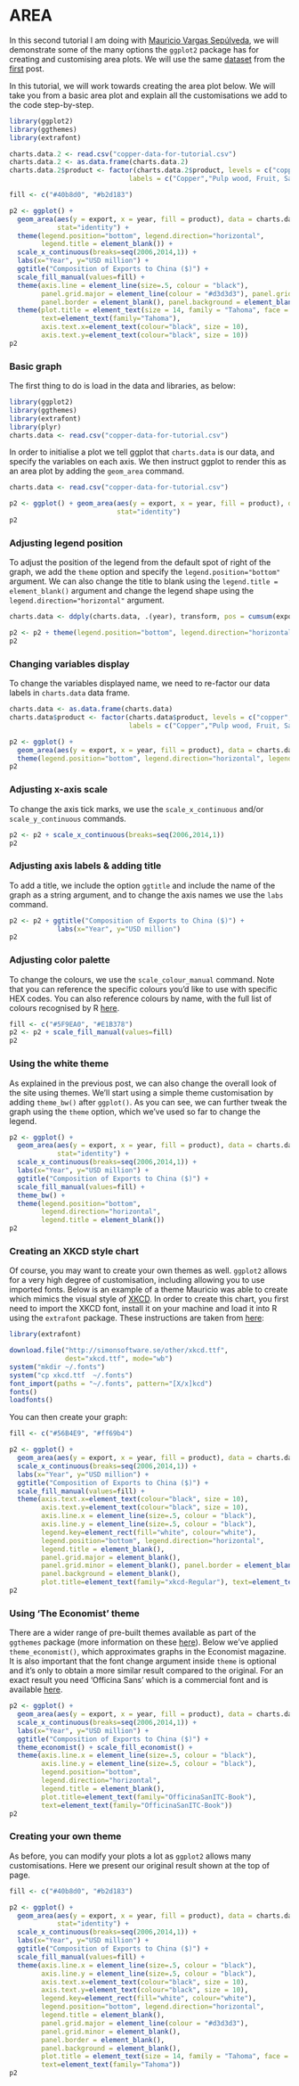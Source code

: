 # AREA

In this second tutorial I am doing with [Mauricio Vargas Sepúlveda](http://pachamaltese.github.io/), we will demonstrate some of the many options the `ggplot2` package has for creating and customising area plots. We will use the same [dataset](http://pachamaltese.github.io/stats/trade-chile-china/copper-data-for-tutorial.csv) from the [first](http://t-redactyl.github.io/blog/2015/12/creating-plots-in-r-using-ggplot2-part-1-line-plots.html) post.

In this tutorial, we will work towards creating the area plot below. We will take you from a basic area plot and explain all the customisations we add to the code step-by-step.

```r
library(ggplot2)
library(ggthemes)
library(extrafont)

charts.data.2 <- read.csv("copper-data-for-tutorial.csv")
charts.data.2 <- as.data.frame(charts.data.2)
charts.data.2$product <- factor(charts.data.2$product, levels = c("copper","others"), 
                              labels = c("Copper","Pulp wood, Fruit, Salmon & Others"))

fill <- c("#40b8d0", "#b2d183")

p2 <- ggplot() + 
  geom_area(aes(y = export, x = year, fill = product), data = charts.data.2, 
            stat="identity") + 
  theme(legend.position="bottom", legend.direction="horizontal", 
        legend.title = element_blank()) + 
  scale_x_continuous(breaks=seq(2006,2014,1)) + 
  labs(x="Year", y="USD million") + 
  ggtitle("Composition of Exports to China ($)") + 
  scale_fill_manual(values=fill) + 
  theme(axis.line = element_line(size=.5, colour = "black"), 
        panel.grid.major = element_line(colour = "#d3d3d3"), panel.grid.minor = element_blank(), 
        panel.border = element_blank(), panel.background = element_blank()) + 
  theme(plot.title = element_text(size = 14, family = "Tahoma", face = "bold"), 
        text=element_text(family="Tahoma"), 
        axis.text.x=element_text(colour="black", size = 10), 
        axis.text.y=element_text(colour="black", size = 10)) 
p2
```

### Basic graph

The first thing to do is load in the data and libraries, as below:

```r
library(ggplot2)
library(ggthemes)
library(extrafont)
library(plyr)
charts.data <- read.csv("copper-data-for-tutorial.csv")
```

In order to initialise a plot we tell ggplot that `charts.data` is our data, and specify the variables on each axis. We then instruct ggplot to render this as an area plot by adding the `geom_area` command.

```r
charts.data <- read.csv("copper-data-for-tutorial.csv")

p2 <- ggplot() + geom_area(aes(y = export, x = year, fill = product), data = charts.data, 
                           stat="identity")
p2
```

### Adjusting legend position
To adjust the position of the legend from the default spot of right of the graph, we add the `theme` option and specify the `legend.position="bottom"` argument. We can also change the title to blank using the ` legend.title = element_blank()` argument and change the legend shape using the `legend.direction="horizontal"` argument.

```r
charts.data <- ddply(charts.data, .(year), transform, pos = cumsum(export) - (0.5 * export))

p2 <- p2 + theme(legend.position="bottom", legend.direction="horizontal", legend.title = element_blank())
p2
```

### Changing variables display
To change the variables displayed name, we need to re-factor our data labels in `charts.data` data frame.

```r
charts.data <- as.data.frame(charts.data)
charts.data$product <- factor(charts.data$product, levels = c("copper","others"), 
                              labels = c("Copper","Pulp wood, Fruit, Salmon & Others"))

p2 <- ggplot() + 
  geom_area(aes(y = export, x = year, fill = product), data = charts.data, stat="identity") + 
  theme(legend.position="bottom", legend.direction="horizontal", legend.title = element_blank())
p2
```

### Adjusting x-axis scale
To change the axis tick marks, we use the `scale_x_continuous` and/or `scale_y_continuous` commands.

```r
p2 <- p2 + scale_x_continuous(breaks=seq(2006,2014,1))
p2
```

### Adjusting axis labels & adding title
To add a title, we include the option `ggtitle` and include the name of the graph as a string argument, and to change the axis names we use the `labs` command.

```r
p2 <- p2 + ggtitle("Composition of Exports to China ($)") + 
            labs(x="Year", y="USD million") 
p2
```

### Adjusting color palette
To change the colours, we use the `scale_colour_manual` command. Note that you can reference the specific colours you'd like to use with specific HEX codes. You can also reference colours by name, with the full list of colours recognised by R [here](http://www.stat.columbia.edu/~tzheng/files/Rcolor.pdf).

```r
fill <- c("#5F9EA0", "#E1B378")
p2 <- p2 + scale_fill_manual(values=fill)
p2
```

### Using the white theme
As explained in the previous post, we can also change the overall look of the site using themes. We'll start using a simple theme customisation by adding `theme_bw() ` after `ggplot()`. As you can see, we can further tweak the graph using the `theme` option, which we've used so far to change the legend.

```r
p2 <- ggplot() +
  geom_area(aes(y = export, x = year, fill = product), data = charts.data, 
            stat="identity") + 
  scale_x_continuous(breaks=seq(2006,2014,1)) + 
  labs(x="Year", y="USD million") + 
  ggtitle("Composition of Exports to China ($)") + 
  scale_fill_manual(values=fill) +
  theme_bw() +
  theme(legend.position="bottom", 
        legend.direction="horizontal", 
        legend.title = element_blank())   
p2
```

### Creating an XKCD style chart
Of course, you may want to create your own themes as well. `ggplot2` allows for a very high degree of customisation, including allowing you to use imported fonts. Below is an example of a theme Mauricio was able to create which mimics the visual style of [XKCD](http://xkcd.com/). In order to create this chart, you first need to import the XKCD font, install it on your machine and load it into R using the `extrafont` package.
These instructions are taken from [here](https://www.google.com.au/url?sa=t&rct=j&q=&esrc=s&source=web&cd=1&ved=0ahUKEwiWzafchdPJAhVBpJQKHe_LDT8QFggbMAA&url=https%3A%2F%2Fcran.r-project.org%2Fweb%2Fpackages%2Fxkcd%2Fvignettes%2Fxkcd-intro.pdf&usg=AFQjCNE-KciGY14e-Q1buYIVmTFC0ht__Q&sig2=DZUwkvIHwfNWtTtkcz94jg):

```r
library(extrafont)

download.file("http://simonsoftware.se/other/xkcd.ttf", 
              dest="xkcd.ttf", mode="wb")
system("mkdir ~/.fonts")
system("cp xkcd.ttf  ~/.fonts")
font_import(paths = "~/.fonts", pattern="[X/x]kcd")
fonts()
loadfonts()
```

You can then create your graph:

```r
fill <- c("#56B4E9", "#ff69b4")

p2 <- ggplot() + 
  geom_area(aes(y = export, x = year, fill = product), data = charts.data, stat="identity") + 
  scale_x_continuous(breaks=seq(2006,2014,1)) + 
  labs(x="Year", y="USD million") + 
  ggtitle("Composition of Exports to China ($)") + 
  scale_fill_manual(values=fill) + 
  theme(axis.text.x=element_text(colour="black", size = 10), 
        axis.text.y=element_text(colour="black", size = 10),
        axis.line.x = element_line(size=.5, colour = "black"),
        axis.line.y = element_line(size=.5, colour = "black"),
        legend.key=element_rect(fill="white", colour="white"),
        legend.position="bottom", legend.direction="horizontal", 
        legend.title = element_blank(),
        panel.grid.major = element_blank(),
        panel.grid.minor = element_blank(), panel.border = element_blank(), 
        panel.background = element_blank(),
        plot.title=element_text(family="xkcd-Regular"), text=element_text(family="xkcd-Regular")) 
p2
```

### Using 'The Economist' theme 
There are a wider range of pre-built themes available as part of the `ggthemes` package (more information on these [here](https://cran.r-project.org/web/packages/ggthemes/vignettes/ggthemes.html)). Below we've applied `theme_economist()`, which approximates graphs in the Economist magazine. It is also important that the font change argument inside `theme` is optional and it's only to obtain a more similar result compared to the original. For an exact result you need 'Officina Sans' which is a commercial font and is available [here](http://www.myfonts.com/fonts/itc/officina-sans/).

```r
p2 <- ggplot() +
  geom_area(aes(y = export, x = year, fill = product), data = charts.data, stat="identity") + 
  scale_x_continuous(breaks=seq(2006,2014,1)) + 
  labs(x="Year", y="USD million") + 
  ggtitle("Composition of Exports to China ($)") +
  theme_economist() + scale_fill_economist() +
  theme(axis.line.x = element_line(size=.5, colour = "black"), 
        axis.line.y = element_line(size=.5, colour = "black"),
        legend.position="bottom", 
        legend.direction="horizontal", 
        legend.title = element_blank(),
        plot.title=element_text(family="OfficinaSanITC-Book"),
        text=element_text(family="OfficinaSanITC-Book"))   
p2
```

<!--
### Using 'Five Thirty Eight' theme
Below we've applied `theme_fivethirtyeight()`, which approximates graphs in the nice [FiveThirtyEight](http://fivethirtyeight.com/) website. Again, it is also important that the font change is optional and it's only to obtain a more similar result compared to the original. For an exact result you need 'Atlas Grotesk' which is a commercial font and is available [here](https://commercialtype.com/catalog/atlas).

```r
p2 <- ggplot() + theme_fivethirtyeight() + scale_fill_fivethirtyeight() +
  geom_area(aes(y = export, x = year, fill = product), data = charts.data, 
            stat="identity") + 
  scale_x_continuous(breaks=seq(2006,2014,1)) + 
  labs(x="Year", y="USD million") + 
  ggtitle("Composition of Exports to China ($)") +
  theme(legend.position="bottom", legend.direction="horizontal", 
        legend.title = element_blank(),
        plot.title=element_text(family="Atlas Grotesk Medium"), 
        text=element_text(family="Atlas Grotesk Light"))  
p2
```
-->

### Creating your own theme
As before, you can modify your plots a lot as `ggplot2` allows many customisations. Here we present our original result shown at the top of page.

```r
fill <- c("#40b8d0", "#b2d183")

p2 <- ggplot() + 
  geom_area(aes(y = export, x = year, fill = product), data = charts.data, 
            stat="identity") + 
  scale_x_continuous(breaks=seq(2006,2014,1)) + 
  labs(x="Year", y="USD million") + 
  ggtitle("Composition of Exports to China ($)") + 
  scale_fill_manual(values=fill) + 
  theme(axis.line.x = element_line(size=.5, colour = "black"), 
        axis.line.y = element_line(size=.5, colour = "black"), 
        axis.text.x=element_text(colour="black", size = 10), 
        axis.text.y=element_text(colour="black", size = 10),
        legend.key=element_rect(fill="white", colour="white"),
        legend.position="bottom", legend.direction="horizontal", 
        legend.title = element_blank(),
        panel.grid.major = element_line(colour = "#d3d3d3"), 
        panel.grid.minor = element_blank(), 
        panel.border = element_blank(), 
        panel.background = element_blank(),
        plot.title = element_text(size = 14, family = "Tahoma", face = "bold"), 
        text=element_text(family="Tahoma"))
p2
```
